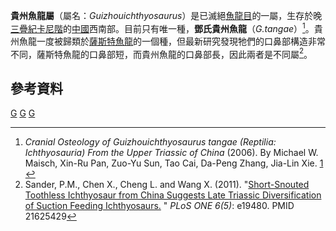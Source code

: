{{Automatic Taxobox
| image = Guizhouichthyosaurus tangae.jpg
| image caption =邓氏贵州鱼龙标本
| taxon = Guizhouichthyosaurus
| authority = Cao & Luo, 2000
| fossil_range = {{Fossil range|235|221}}[[三疊紀|三疊紀]]晚期
| type_species = '''鄧氏貴州魚龍<br>''Guizhouichthyosaurus tangae'''''
| type_species_authority = Cao & Luo, 2000 
| synonyms =
*[[杯椎魚龍|亞洲杯椎魚龍]]<br>''Cymbospondylus asiaticus'' <br><small>Li & You, 2002</small><ref>{{cite journal | author = 李淳, 尤海鲁 | title = 贵州关岭晚三叠世——大型鱼龙类头骨 | journal = 古脊椎动物学报 | volume = 40 | number = 1 | year = 2002 | url = http://www.ivpp.cas.cn/cbw/gjzdwxb/xbwzxz/200901/W020090813372039067086.pdf | pages = 9–16 | doi =  | access-date = 2016-07-13 | archive-date = 2020-05-17 | archive-url = https://web.archive.org/web/20200517142859/http://www.ivpp.cas.cn/cbw/gjzdwxb/xbwzxz/200901/W020090813372039067086.pdf | dead-url = no }}</ref><ref name = "Pan">{{cite journal | author = 潘薪如, 江大勇, 孙作玉, 蔡涛, 张大鹏, 谢家林 | title = 贵州关岭晚三叠世邓氏贵州鱼龙（''Guizhouichthyosaurus tangae'' Cao and Luo in Yin et al., 2000）的讨论 | journal = 北京大学学报 自然科学版 | volume = 42 | number = 6 | year = 2006 | url =https://www.researchgate.net/publication/282559373_Discussion_on_Guizhouichthyosaurus_tangae_cao_and_luo_in_yin_et_al_2000_reptilia_ichthyosauria_from_the_late_triassic_of_Guanling_county_Guizhou | pages = 697–703 | doi = }}</ref>
*[[盤江龍|美麗盤江龍]] ''Panjiangsaurus epicharis'' <br><small>Chen & Cheng, 2003</small><ref>{{cite journal| author =陈孝红, 程龙| title =贵州晚三叠世关岭生物群大型鱼龙化石一新属种| journal =地质通报| volume =22| number =4| year =2003| url =http://www.cgs.gov.cn/DataRepository/2009-2-11_15-12-56_2003%B5%D8%D6%CA%CD%A8%B1%A8%B5%DA4%C6%DA-%B3%C2%D0%A2%BA%EC%B5%C8.pdf| pages =228–235| doi =| access-date =2016-07-13| archive-date =2016-08-16| archive-url =https://web.archive.org/web/20160816234820/http://www.cgs.gov.cn/DataRepository/2009-2-11_15-12-56_2003%B5%D8%D6%CA%CD%A8%B1%A8%B5%DA4%C6%DA-%B3%C2%D0%A2%BA%EC%B5%C8.pdf| dead-url =yes}}</ref><ref name = "Pan"/>
}}

'''貴州魚龍屬'''（屬名：''Guizhouichthyosaurus''）是已滅絕[[魚龍目|魚龍目]]的一屬，生存於晚[[三疊紀|三疊紀]][[卡尼階|卡尼階]]的[[中國|中國]]西南部。目前只有唯一種，'''鄧氏貴州魚龍'''（''G.tangae''）<ref>''Cranial Osteology of Guizhouichthyosaurus tangae (Reptilia: Ichthyosauria) From the Upper Triassic of China'' (2006). By Michael W. Maisch, Xin-Ru Pan, Zuo-Yu Sun, Tao Cai, Da-Peng Zhang, Jia-Lin Xie. [http://en.scientificcommons.org/20246373] {{Wayback|url=http://en.scientificcommons.org/20246373 |date=20120227123447 }}</ref>。貴州魚龍一度被歸類於[[薩斯特魚龍|薩斯特魚龍]]的一個種，但最新研究發現牠們的口鼻部構造非常不同，薩斯特魚龍的口鼻部短，而貴州魚龍的口鼻部長，因此兩者是不同屬<ref name=plosone2011>Sander, P.M., Chen X., Cheng L. and Wang X. (2011). "[http://www.plosone.org/article/info%3Adoi%2F10.1371%2Fjournal.pone.0019480 Short-Snouted Toothless Ichthyosaur from China Suggests Late Triassic Diversification of Suction Feeding Ichthyosaurs.] {{Wayback|url=http://www.plosone.org/article/info%3Adoi%2F10.1371%2Fjournal.pone.0019480 |date=20141030044304 }}" ''PLoS ONE 6(5)'': e19480. {{doi|10.1371/journal.pone.0019480}} PMID 21625429</ref>。

==參考資料==
{{reflist}}
{{魚龍目|I.}}
{{Taxonbar}}
[[Category:魚龍目|G]]
[[Category:三疊紀爬行動物|G]]
[[Category:_2000年描述的分类群|G]]
{{Paleo-reptile-stub}}